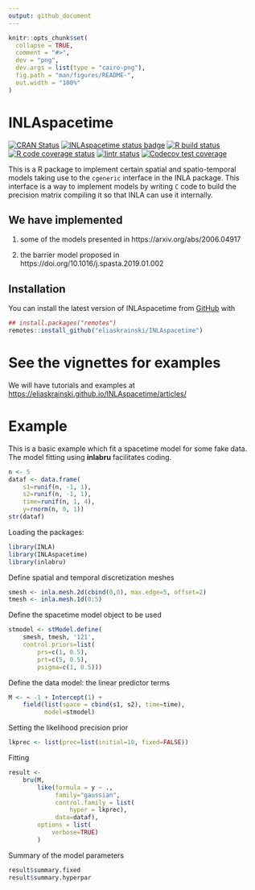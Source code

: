 ```yaml
---
output: github_document
---
```


<!-- README.md is generated from README.Rmd. Please edit that file -->

```r
knitr::opts_chunk$set(
  collapse = TRUE,
  comment = "#>",
  dev = "png",
  dev.args = list(type = "cairo-png"),
  fig.path = "man/figures/README-",
  out.width = "100%"
)
```

# INLAspacetime

<!-- badges: start -->
[![CRAN Status](http://www.r-pkg.org/badges/version-last-release/INLAspacetime)](https://cran.r-project.org/package=INLAspacetime)
[![INLAspacetime status badge](https://eliaskrainski.r-universe.dev/badges/INLAspacetime)](https://eliaskrainski.r-universe.dev)
[![R build status](https://github.com/eliaskrainski/INLAspacetime/workflows/R-CMD-check/badge.svg)](https://github.com/eliaskrainski/INLAspacetime/actions)
[![R code coverage status](https://github.com/eliaskrainski/INLAspacetime/workflows/test-coverage/badge.svg)](https://github.com/eliaskrainski/INLAspacetime/actions)
[![lintr status](https://github.com/eliaskrainski/INLAspacetime/workflows/lint/badge.svg)](https://github.com/eliaskrainski/INLAspacetime/actions)
[![Codecov test coverage](https://codecov.io/gh/eliaskrainski/INLAspacetime/branch/devel/graph/badge.svg)](https://app.codecov.io/gh/eliaskrainski/INLAspacetime?branch=devel)
<!-- badges: end -->

This is a R package to implement certain spatial and spatio-temporal models
taking use to the `cgeneric` interface in the INLA package. 
This interface is a way to implement models by writing `C`
code to build the precision matrix compiling it so that 
INLA can use it internally.

## We have implemented 

1. some of the models presented in 
https://arxiv.org/abs/2006.04917

2. the barrier model proposed in 
https://doi.org/10.1016/j.spasta.2019.01.002

## Installation

<!-- You can install the current [CRAN](https://CRAN.R-project.org) version of INLAspacetime: -->
<!-- ```{r cran-installation, eval = FALSE} -->
<!-- install.packages("INLAspacetime") -->
<!-- ``` -->

You can install the latest version of INLAspacetime from [GitHub](https://github.com/eliaskrainski/INLAspacetime) with
```r
## install.packages("remotes")
remotes::install_github("eliaskrainski/INLAspacetime")
```
<!-- or track the development version builds via [inlabru-org.r-universe.dev](https://inlabru-org.r-universe.dev/ui#builds): -->
<!-- ```{r universe-installation, eval = FALSE} -->
<!-- ## Enable universe(s) by inlabru-org -->
<!-- options(repos = c( -->
<!--   inlabruorg = "https://inlabru-org.r-universe.dev", -->
<!--   INLA = "https://inla.r-inla-download.org/R/testing", -->
<!--   CRAN = "https://cloud.r-project.org" -->
<!-- )) -->

<!-- ## Install it -->
<!-- install.packages("INLAspacetime") -->
<!-- ``` -->

# See the vignettes for examples

We will have  tutorials and examples at
[https://eliaskrainski.github.io/INLAspacetime/articles/](https://eliaskrainski.github.io/INLAspacetime/articles/)

# Example

This is a basic example which fit a spacetime model for some fake data.
The model fitting using **inlabru** facilitates coding.

```r
n <- 5
dataf <- data.frame(
    s1=runif(n, -1, 1),
    s2=runif(n, -1, 1),
    time=runif(n, 1, 4),
    y=rnorm(n, 0, 1))
str(dataf)
```

Loading the packages:
```r
library(INLA)
library(INLAspacetime)
library(inlabru)
```

Define spatial and temporal discretization meshes
```r
smesh <- inla.mesh.2d(cbind(0,0), max.edge=5, offset=2)
tmesh <- inla.mesh.1d(0:5)
```

Define the spacetime model object to be used
```r
stmodel <- stModel.define(
    smesh, tmesh, '121', 
    control.priors=list(
        prs=c(1, 0.5),
        prt=c(5, 0.5),
        psigma=c(1, 0.5)))
```


Define the data model: the linear predictor terms
```r
M <- ~ -1 + Intercept(1) +
    field(list(space = cbind(s1, s2), time=time),
          model=stmodel)
```

Setting the likelihood precision prior
```r
lkprec <- list(prec=list(initial=10, fixed=FALSE))
```

Fitting
```r
result <- 
    bru(M, 
        like(formula = y ~ ., 
             family="gaussian",
             control.family = list(
                 hyper = lkprec), 
             data=dataf),
        options = list(
            verbose=TRUE)
        )
```

Summary of the model parameters
```r
result$summary.fixed
result$summary.hyperpar
```
